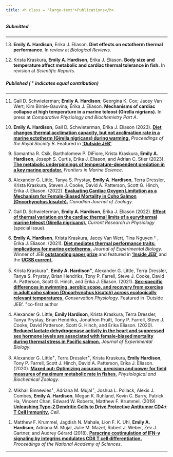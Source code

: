 ```yaml
---
title: <h class = "large-text">Publications</h>
---
```


##### Submitted

------------------------------------------------------------------------

<!-- -->

13. **Emily A. Hardison**, Erika J. Eliason. **Diet effects on ectotherm thermal performance**. In review at *Biological Reviews*.

<!-- -->

12. Krista Kraskura, **Emily A. Hardison**, Erika J. Eliason. **Body size and temperature affect metabolic and cardiac thermal tolerance in fish.** In revision at *Scientific Reports*.

##### Published ( ^+^ indicates equal contribution)

------------------------------------------------------------------------

11. Gail D. Schwieterman; **Emily A. Hardison**; Georgina K. Cox; Jacey Van Wert; Kim Birnie-Gauvina; Erika J. Eliason. **Mechanisms of cardiac collapse at high temperature in a marine teleost (Girella nigrians).** In press at *Comparative Physiology and Biochemistry Part A*.

<!-- -->

10. **Emily A. Hardison**, Gail D. Schwieterman, Erika J. Eliason (2023). [[**Diet changes thermal acclimation capacity, but not acclimation rate in a marine ectotherm (Girella nigricans) during warming.**]{.underline}](https://doi.org/10.1098/rspb.2022.2505) *Proceedings of the Royal Society B*. Featured in [[**'Outside JEB'**]{.underline}](https://journals.biologists.com/jeb/article/226/11/JEB245012/313571/Hot-hearts-can-beat-faster-when-meat-is-on-the)

<!-- -->

9.  Samantha R. Csik, Bartholomew P. DiFiore, Krista Kraskura, **Emily A. Hardison**, Joseph S. Curtis, Erika J. Eliason, and Adrian C. Stier (2023). [[**The metabolic underpinnings of temperature-dependent predation in a key marine predator.**]{.underline}](https://doi.org/10.3389/fmars.2023.1072807) *Frontiers in Marine Science*.

<!-- -->

8.  Alexander G. Little, Tanya S. Prystay, **Emily A. Hardison**, Terra Dressler, Krista Kraskura, Steven J. Cooke, David A. Patterson, Scott G. Hinch, Erika J. Eliason. (2022). [[**Evaluating Cardiac Oxygen Limitation as a Mechanism for Female-Biased Mortality in Coho Salmon (Oncorhynchus kisutch).**]{.underline}](https://doi.org/10.1139/cjz-2022-0072.) *Canadian Journal of Zoology*.

<!-- -->

7.  Gail D. Schwieterman, **Emily A. Hardison**, Erika J. Eliason (2022). [[**Effect of thermal variation on the cardiac thermal limits of a eurythermal marine teleost (Girella nigricans).**]{.underline}](https://doi.org/10.1016/j.crphys.2022.02.002.) *Current Research in Physiology* (special issue).

<!-- -->

6.  **Emily A. Hardison**, Krista Kraskura, Jacey Van Wert, Tina Nguyen † , Erika J. Eliason. (2021). [[**Diet mediates thermal performance traits: implications for marine ectotherms.**]{.underline}](https://doi.org/10.1242/jeb.242846.) *Journal of Experimental Biology*. Winner of JEB [[**outstanding paper prize**]{.underline}](https://journals.biologists.com/jeb/article/225/2/jeb243996/274150) and featured in [[**'Inside JEB'**]{.underline}](https://journals.biologists.com/jeb/article/224/21/jeb243659/272690/Diet-alters-how-opaleyes-cope-with-heat?searchresult=1) and the [[**UCSB current**]{.underline}](https://www.news.ucsb.edu/2021/020487/opaleye-opening-result)[.]{.underline}

<!-- -->

5.  Krista Kraskura^+^, **Emily A. Hardison^+^**, Alexander G. Little, Terra Dressler, Tanya S. Prystay, Brian Hendriks, Tony P. Farrell, Steve J. Cooke, David A. Patterson, Scott G. Hinch, and Erika J. Eliason. (2021). [[**Sex-specific differences in swimming, aerobic scope, and recovery from exercise in adult coho salmon (Oncorhynchus kisutch) across ecologically relevant temperatures.**]{.underline}](https://doi.org/10.1093/conphys/coab016) *Conservation Physiology*. Featured in 'Outside JEB'. ^+^co-first author

<!-- -->

4.  Alexander G. Little, **Emily Hardison**, Krista Kraskura, Terra Dressler, Tanya Prystay, Brian Hendriks, Jonathon Pruitt, Tony P. Farrell, Steve J. Cooke, David Patterson, Scott G. Hinch, and Erika Eliason. (2020). [[**Reduced lactate dehydrogenase activity in the heart and suppressed sex hormone levels are associated with female-biased mortality during thermal stress in Pacific salmon.**]{.underline}](https://doi.org/10.1242/jeb.214841) *Journal of Experimental Biology*.

<!-- -->

3.  Alexander G. Little^+^, Terra Dressler^+^, Krista Kraskura, **Emily Hardison**, Tony P. Farrell, Scott J. Hinch, David A. Patterson, Erika J. Eliason. (2020). [[**Maxed out: Optimizing accuracy, precision and power for field measures of maximum metabolic rate in fishes.**]{.underline}](https://doi.org/10.1086/708673.) *Physiological and Biochemical Zoology.*

<!-- -->

2.  Mikhail Binnewies^+^, Adriana M. Mujal^+^, Joshua L. Pollack, Alexis J. Combes, **Emily A. Hardison**, Megan K. Ruhland, Kevin C. Barry, Patrick Ha, Vincent Chan, Edward W. Roberts, Matthew F. Krummel. (2019) [[**Unleashing Type-2 Dendritic Cells to Drive Protective Antitumor CD4+ T Cell Immunity**]{.underline}**.**](https://doi.org/10.1016/J.CELL.2019.02.005) *Cell*.

<!-- -->

1.  Matthew F. Krummel, Jagdish N. Mahale, Lion F. K. Uhl, **Emily A. Hardison**, Adriana M. Mujal, Julie M. Mazet, Robert J. Weber, Zev J. Gartner, and Audrey Gérard (2018). [[**Paracrine costimulation of IFN-γ signaling by integrins modulates CD8 T cell differentiation.**]{.underline}](https://doi.org/10.1073/pnas.1804556115) *Proceedings of the National Academy of Sciences*.

------------------------------------------------------------------------
